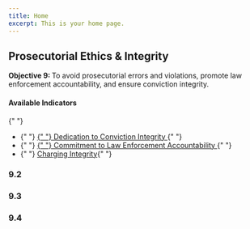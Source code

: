 ```yaml
---
title: Home
excerpt: This is your home page.
---
```



<Section py="2|4|8|10">
  <Container>
    <Grid col="1|2" gap="4|8|12" alignItems="center">
      <Flexbox
        flexDirection="column"
        alignItems="center|flex-start"
        textAlign="center|left"
      >
        <H2 m="0" fontWeight="extrabold" lineHeight="tight">
          Prosecutorial Ethics & Integrity
        </H2>
        <P fontSize="xl|2xl" mt="2">
          <strong>Objective 9: </strong> To avoid prosecutorial errors and
          violations, promote law enforcement accountability, and ensure
          conviction integrity.
        </P>
      </Flexbox>
      <P>
        <H4 m="0">Available Indicators </H4>{" "}
        <ul>
          <li>
            {" "}
            <a href="#dedication-conviction">
              {" "}
              Dedication to Conviction Integrity
            </a>{" "}
          </li>
          <li>
            {" "}
            <a href="#le-accountability">
              {" "}
              Commitment to Law Enforcement Accountability
            </a>{" "}
          </li>
          <li>
            {" "}
            <a href="#charging-integrity"> Charging Integrity</a>{" "}
          </li>
        </ul>
      </P>
    </Grid>
  </Container>
</Section>

<Container>


<Section maxWidth="750px">


### 9.2

<DataWrapChart
  title="Dedication to Conviction Integrity"
  src="https://datawrapper.dwcdn.net/Z4W9P/4/"
/>

<a name="dedication-conviction"> </a>

<DataWrapChart src="https://datawrapper.dwcdn.net/H317M/" />

### 9.3

<DataWrapChart
  title="Commitment to Law Enforcement Accountability"
  src="https://datawrapper.dwcdn.net/UKlWY/5/"
/>

<a name="le-accountability"> </a>

<DataWrapChart src="https://datawrapper.dwcdn.net/He2dt/" />

### 9.4

<DataWrapChart
  title="Charging Integrity"
  src="https://datawrapper.dwcdn.net/nAUVp/4/"
/>

<a name="charging-integrity"> </a>

<DataWrapChart src="https://datawrapper.dwcdn.net/qLOn2/" />

</Section>


</Container>

